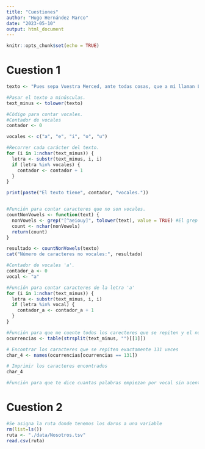 ```yaml
---
title: "Cuestiones"
author: "Hugo Hernández Marco"
date: "2023-05-10"
output: html_document
---
```


```r
knitr::opts_chunk$set(echo = TRUE)
```


# Cuestion 1
```r
texto <- "Pues sepa Vuestra Merced, ante todas cosas, que a mí llaman Lázaro de Tormes, hijo de Tomé González y de Antona Pérez, naturales de Tejares, aldea de Salamanca. Mi nacimiento fue dentro del río Tormes, por la cual causa tomé el sobrenombre; y fue de esta manera: mi padre, que Dios perdone, tenía cargo de proveer una molienda de una aceña que está ribera de aquel río, en la cual fue molinero más de quince años; y, estando mi madre una noche en la aceña, preñada de mí, tomóle el parto y parióme allí. De manera que con verdad me puedo decir nacido en el río. Pues siendo yo niño de ocho años, achacaron a mi padre ciertas sangrías mal hechas en los costales de los que allí a moler venían, por lo cual fue preso, y confesó y no negó, y padeció persecución por justicia. Espero en Dios que está en la gloria, pues el Evangelio los llama bienaventurados. En este tiempo se hizo cierta armada contra moros, entre los cuales fue mi padre (que a la sazón estaba desterrado por el desastre ya dicho), con cargo de acemilero de un caballero que allá fue. Y con su señor, como leal criado, feneció su vida. Mi viuda madre, como sin marido y sin abrigo se viese, determinó arrimarse a los buenos por ser uno de ellos, y vínose a vivir a la ciudad y alquiló una casilla y metióse a guisar de comer a ciertos estudiantes, y lavaba la ropa a ciertos mozos de caballos del comendador de la Magdalena, de manera que fue frecuentando las caballerizas."

#Pasar el texto a minúsculas.
text_minus <- tolower(texto)

#Código para contar vocales.
#Contador de vocales 
contador <- 0

vocales <- c("a", "e", "i", "o", "u")

#Recorrer cada carácter del texto.
for (i in 1:nchar(text_minus)) {
  letra <- substr(text_minus, i, i)
  if (letra %in% vocales) {
    contador <- contador + 1
  }
}

print(paste("El texto tiene", contador, "vocales."))


#Función para contar caracteres que no son vocales.
countNonVowels <- function(text) {
  nonVowels <- grep("[^aeiouy]", tolower(text), value = TRUE) #El grep mas el ^ cuenta todos los caracteres menos esos
  count <- nchar(nonVowels)
  return(count)
}

resultado <- countNonVowels(texto)
cat("Número de caracteres no vocales:", resultado)

#Contador de vocales 'a'.
contador_a <- 0
vocal <- "a"

#Función para contar caracteres de la letra 'a'
for (i in 1:nchar(text_minus)) {
  letra <- substr(text_minus, i, i)
  if (letra %in% vocal) {
    contador_a <- contador_a + 1
  }
}

#Función para que me cuente todos los carecteres que se repiten y el numero de caracteres que son
ocurrencias <- table(strsplit(text_minus, "")[[1]])

# Encontrar los caracteres que se repiten exactamente 131 veces
char_4 <- names(ocurrencias[ocurrencias == 131])

# Imprimir los caracteres encontrados
char_4

#Función para que te dice cuantas palabras empiezan por vocal sin acentuar precedidas por uno o mas espacios en blanco.

```



# Cuestion 2
```r
#Se asigna la ruta donde tenemos los daros a una variable
rm(list=ls())
ruta <- "./data/Nosotros.tsv"
read.csv(ruta)
```






